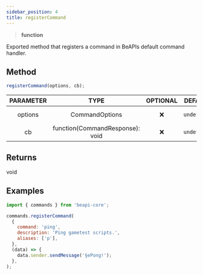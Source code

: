 ```yaml
---
sidebar_position: 4
title: registerCommand
---
```


> **<Link to="https://developer.mozilla.org/en-US/docs/Web/JavaScript/Reference/Global_Objects/Function">function</Link>**

Exported method that registers a command in BeAPIs default command handler.

## Method

```js
registerCommand(options, cb);
```
| PARAMETER | TYPE | OPTIONAL | DEFAULT | DESCRIPTION |
| :-------: | :--: | :------: | :-----: | :---------: |
| options | <Link to="/docs/typedefs/commandoptions">CommandOptions</Link> | ❌ | `undefined` | Command options. |
| cb | <Link to="https://developer.mozilla.org/en-US/docs/Web/JavaScript/Reference/Global_Objects/Function">function(<Link to="/docs/typedefs/commandresponse">CommandResponse</Link>)</Link>: void | ❌ | `undefined` | Command callback. |

## Returns

void

## Examples

```js
import { commands } from 'beapi-core';

commands.registerCommand(
  {
    command: 'ping',
    description: 'Ping gametest scripts.',
    aliases: ['p'],
  },
  (data) => {
    data.sender.sendMessage('§ePong!');
  },
);
```